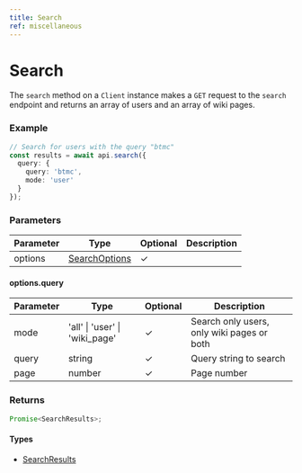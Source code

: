 ```yaml
---
title: Search
ref: miscellaneous
---
```


# Search

The `search` method on a `Client` instance makes a `GET` request to the `search` endpoint and returns an array of users and an array of wiki pages.

### Example

```ts
// Search for users with the query "btmc"
const results = await api.search({
  query: {
    query: 'btmc',
    mode: 'user'
  }
});
```

### Parameters

| Parameter | Type                                        | Optional | Description |
| --------- | ------------------------------------------- | -------- | ----------- |
| options   | [SearchOptions](/references/search-options) | ✓        |             |

#### options.query

| Parameter | Type                           | Optional | Description                                |
| --------- | ------------------------------ | -------- | ------------------------------------------ |
| mode      | 'all' \| 'user' \| 'wiki_page' | ✓        | Search only users, only wiki pages or both |
| query     | string                         | ✓        | Query string to search                     |
| page      | number                         | ✓        | Page number                                |

### Returns

```ts
Promise<SearchResults>;
```

#### Types

- [SearchResults](/references/search-results)
